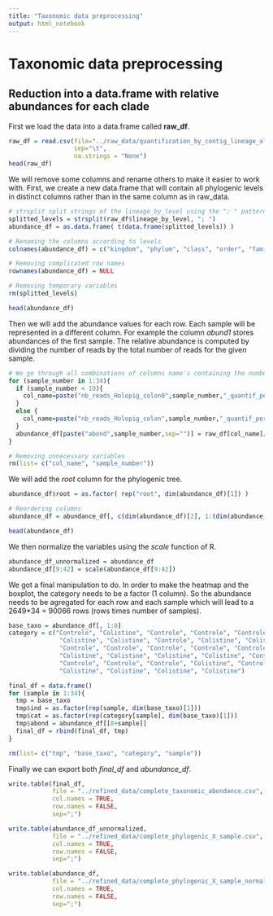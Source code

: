 ```yaml
---
title: "Taxonomic data preprocessing"
output: html_notebook
---
```


# Taxonomic data preprocessing

## Reduction into a data.frame with relative abundances for each clade

First we load the data into a data.frame called **raw_df**.

```r
raw_df = read.csv(file="../raw_data/quantification_by_contig_lineage_all.csv",
                  sep="\t",
                  na.strings = "None")
head(raw_df)
```

We will remove some columns and rename others to make it easier to work with. First, we create a new data.frame that will contain all phylogenic levels in distinct columns rather than in the same column as in raw_data.

```r
# strsplit split strings of the lineage_by_level using the "; " pattern
splitted_levels = strsplit(raw_df$lineage_by_level, "; ")
abundance_df = as.data.frame( t(data.frame(splitted_levels)) )

# Renaming the columns according to levels
colnames(abundance_df) = c("kingdom", "phylum", "class", "order", "familly", "genre", "species")

# Removing complicated row names
rownames(abundance_df) = NULL

# Removing temporary variables
rm(splitted_levels)

head(abundance_df)
```

Then we will add the abundance values for each row. Each sample will be represented in a different column. For example the column *abund1* stores abundances of the first sample. The relative abundance is computed by dividing the number of reads by the total number of reads for the given sample.

```r
# We go through all combinations of columns name's containing the number of reads. # Then, we add a column in abundance_df containing relative abundances. 
for (sample_number in 1:34){
  if (sample_number < 10){
    col_name=paste("nb_reads_Holopig_colon0",sample_number,"_quantif_percontig", sep="")
  }
  else {
    col_name=paste("nb_reads_Holopig_colon",sample_number,"_quantif_percontig", sep="")
  }
  abundance_df[paste("abond",sample_number,sep="")] = raw_df[col_name]/sum(raw_df[col_name])
}

# Removing unnecessary variables
rm(list= c("col_name", "sample_number"))
```

We will add the *root* column for the phylogenic tree.

```r
abundance_df$root = as.factor( rep("root", dim(abundance_df)[1]) )

# Reordering columns
abundance_df = abundance_df[, c(dim(abundance_df)[2], 1:(dim(abundance_df)[2]-1))]

head(abundance_df)
```

We then normalize the variables using the *scale* function of R.

```r
abundance_df_unnormalized = abundance_df
abundance_df[9:42] = scale(abundance_df[9:42])
```

We got a final manipulation to do. In order to make the heatmap and the boxplot, the category needs to be a factor (1 column). So the abundance needs to be agregated for each row and each sample which will lead to a 2649\*34 = 90066 rows (rows times number of samples).

```r
base_taxo = abundance_df[, 1:8]
category = c("Controle", "Colistine", "Controle", "Controle", "Controle", "Controle",
              "Colistine", "Colistine", "Controle", "Colistine", "Colistine", "Controle",
              "Controle", "Controle", "Controle", "Controle", "Controle", "Colistine",
              "Colistine", "Colistine", "Colistine", "Colistine", "Controle", "Controle",
              "Controle", "Controle", "Controle", "Colistine", "Controle", "Colistine",
              "Colistine", "Colistine", "Colistine", "Colistine")

final_df = data.frame()
for (sample in 1:34){
  tmp = base_taxo
  tmp$ind = as.factor(rep(sample, dim(base_taxo)[1]))
  tmp$cat = as.factor(rep(category[sample], dim(base_taxo)[1]))
  tmp$abond = abundance_df[[8+sample]]
  final_df = rbind(final_df, tmp)
}

rm(list= c("tmp", "base_taxo", "category", "sample"))
```

Finally we can export both *final_df* and *abundance_df*.

```r
write.table(final_df, 
            file = "../refined_data/complete_taxonomic_abondance.csv",
            col.names = TRUE,
            row.names = FALSE,
            sep=";")

write.table(abundance_df_unnormalized, 
            file = "../refined_data/complete_phylogenic_X_sample.csv",
            col.names = TRUE,
            row.names = FALSE,
            sep=";")

write.table(abundance_df, 
            file = "../refined_data/complete_phylogenic_X_sample_normalized.csv",
            col.names = TRUE,
            row.names = FALSE,
            sep=";")

```

